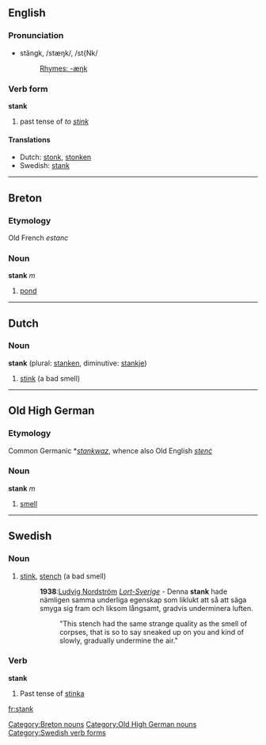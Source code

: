 ==English==

===Pronunciation===
*stăngk, /stæŋk/, /st{Nk/
*:[[Rhymes:English:-æŋk|Rhymes: -æŋk]]

===Verb form===
'''stank'''
# past tense of ''to [[stink]]''

====Translations====
*Dutch: [[stonk]], [[stonken]]
*Swedish: [[stank]]

----

==Breton==
===Etymology===
Old French ''estanc''
===Noun===
'''stank''' ''m''

# [[pond]]

[[Category:Breton nouns]]

----

==Dutch==
===Noun===
'''stank''' {{m}} (plural: [[stanken]], diminutive: [[stankje]])

# [[stink]] (a bad smell)

----

==Old High German==
===Etymology===
Common Germanic *''[[stankwaz]]'', whence also Old English ''[[stenċ]]''
===Noun===
'''stank''' ''m''

# [[smell]]

[[Category:Old High German nouns]]

----

==Swedish==
===Noun===
{{sv-noun-reg-r-c|2=stanke}}
# [[stink]], [[stench]]  (a bad smell)
#:'''1938''':[[w:Ludvig Nordström|Ludvig Nordström]] [http://runeberg.org/lortsvrg/kap5p4.html ''Lort-Sverige''] - Denna '''stank''' hade nämligen samma underliga egenskap som liklukt att så att säga smyga sig fram och liksom långsamt, gradvis underminera luften.
#::"This stench had the same strange quality as the smell of corpses, that is so to say sneaked up on you and kind of slowly, gradually undermine the air."
===Verb===
'''stank'''
# Past tense of [[stinka]]

[[Category:Swedish verb forms]]

[[fr:stank]]